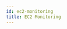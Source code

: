 ```yaml
---
id: ec2-monitoring
title: EC2 Monitoring
---
```


<DocCardContainer>

<DocCard
    title="📄️ Application Server Logs"
    description="This guide provides detailed instructions on how to send..."
    href="/docs/aws-monitoring/ec2-logs/"
/>

<DocCard
    title="📄️ Infrastructure Metrics"
    description="This documentation guides you through integrating AWS EC2 infrastructure..."
    href="/docs/aws-monitoring/ec2-infra-metrics/"
/>

</DocCardContainer>